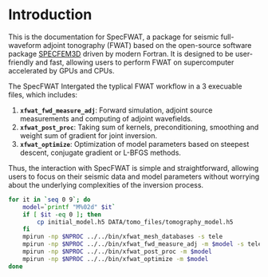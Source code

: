
# Introduction

This is the documentation for SpecFWAT, a package for seismic full-waveform adjoint tonography (FWAT) based on the open-source software package [SPECFEM3D](https://specfem.org/) driven by modern Fortran. It is designed to be user-friendly and fast, allowing users to perform FWAT on supercomputer accelerated by GPUs and CPUs.

The SpecFWAT Intergated the typlical FWAT workflow in a 3 execuable files, which includes:

1. **`xfwat_fwd_measure_adj`**: Forward simulation, adjoint source measurements and computing of adjoint wavefields.
2. **`xfwat_post_proc`**: Taking sum of kernels, preconditioning, smoothing and weight sum of gradient for joint inversion.
3. **`xfwat_optimize`**: Optimization of model parameters based on steepest descent, conjugate gradient or L-BFGS methods.

Thus, the interaction with SpecFWAT is simple and straightforward, allowing users to focus on their seismic data and model parameters without worrying about the underlying complexities of the inversion process.

```bash filename="run_fwat.sh" copy showLineNumbers
for it in `seq 0 9`; do
    model=`printf "M%02d" $it`
    if [ $it -eq 0 ]; then
        cp initial_model.h5 DATA/tomo_files/tomography_model.h5
    fi
    mpirun -np $NPROC ../../bin/xfwat_mesh_databases -s tele
    mpirun -np $NPROC ../../bin/xfwat_fwd_measure_adj -m $model -s tele -r 3
    mpirun -np $NPROC ../../bin/xfwat_post_proc -m $model
    mpirun -np $NPROC ../../bin/xfwat_optimize -m $model
done
```